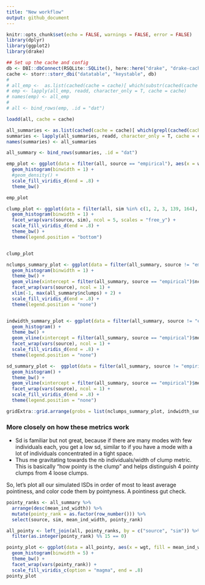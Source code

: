 ```yaml
---
title: "New workflow"
output: github_document
---
```


```r
knitr::opts_chunk$set(echo = FALSE, warnings = FALSE, error = FALSE)
library(dplyr)
library(ggplot2)
library(drake)
```

```r

## Set up the cache and config
db <- DBI::dbConnect(RSQLite::SQLite(), here::here("drake", "drake-cache.sqlite"))
cache <- storr::storr_dbi("datatable", "keystable", db)
# 
# all_emp <-  as.list(cached(cache = cache)[ which(substr(cached(cache = cache), 0, 7) == "all_emp")])
# emp <- lapply(all_emp, readd, character_only = T, cache = cache)
# names(emp) <- all_emp
# 
# all <- bind_rows(emp, .id = "dat")

loadd(all, cache = cache)

all_summaries <- as.list(cached(cache = cache)[ which(grepl(cached(cache = cache), pattern = "summary"))])
summaries <- lapply(all_summaries, readd, character_only = T, cache = cache)
names(summaries) <- all_summaries

all_summary <- bind_rows(summaries, .id = "dat")

```

```r

emp_plot <- ggplot(data = filter(all, source == "empirical"), aes(x = wgt, fill = as.factor(clump), group = clump)) +
  geom_histogram(binwidth = 1) +
  #geom_density() +
  scale_fill_viridis_d(end = .8) +
  theme_bw()

emp_plot

```

```r

clump_plot <- ggplot(data = filter(all, sim %in% c(1, 2, 3, 139, 164), source != "empirical"), aes(x = wgt, fill = source, group = clump)) +
  geom_histogram(binwidth = 1) +
  facet_wrap(vars(source, sim), ncol = 5, scales = "free_y") +
  scale_fill_viridis_d(end = .8) +
  theme_bw() +
  theme(legend.position = "bottom")


clump_plot

```

```r

nclumps_summary_plot <- ggplot(data = filter(all_summary, source != "empirical"), aes(x = nclumps, fill = source, group = source)) +
  geom_histogram(binwidth = 1) +
  theme_bw() +
  geom_vline(xintercept = filter(all_summary, source == "empirical")$nclumps[1]) +
  facet_wrap(vars(source), ncol = 1) +
  xlim(-1, max(all_summary$nclumps) + 2) +
  scale_fill_viridis_d(end = .8) +
  theme(legend.position = "none")


indwidth_summary_plot <- ggplot(data = filter(all_summary, source != "empirical"), aes(x = mean_ind_width, fill = source, group = source)) +
  geom_histogram() +
  theme_bw() +
  geom_vline(xintercept = filter(all_summary, source == "empirical")$mean_ind_width[1]) +
  facet_wrap(vars(source), ncol = 1) +
  scale_fill_viridis_d(end = .8) +
  theme(legend.position = "none")

sd_summary_plot <-  ggplot(data = filter(all_summary, source != "empirical"), aes(x = mean_sd, fill = source, group = source)) +
  geom_histogram() +
  theme_bw() +
  geom_vline(xintercept = filter(all_summary, source == "empirical")$mean_sd[1]) +
  facet_wrap(vars(source), ncol = 1) +
  scale_fill_viridis_d(end = .8) +
  theme(legend.position = "none")

gridExtra::grid.arrange(grobs = list(nclumps_summary_plot, indwidth_summary_plot, sd_summary_plot), ncol = 3)

```


### More closely on how these metrics work

* Sd is familiar but not great, because if there are many modes with few individuals each, you get a low sd, similar to if you have a mode with a lot of individuals concentrated in a tight space.
* Thus me gravitating towards the nb individuals/width of clump metric. This is basically "how pointy is the clump" and helps distinguish 4 pointy clumps from 4 loose clumps.

So, let's plot all our simulated ISDs in order of most to least average pointiness, and color code them by pointyness. A pointiness gut check. 


```r

pointy_ranks <- all_summary %>%
  arrange(desc(mean_ind_width)) %>%
  mutate(pointy_rank = as.factor(row_number())) %>%
  select(source, sim, mean_ind_width, pointy_rank)

all_pointy <- left_join(all, pointy_ranks, by = c("source", "sim")) %>%
  filter(as.integer(pointy_rank) %% 15 == 0)

pointy_plot <- ggplot(data = all_pointy, aes(x = wgt, fill = mean_ind_width)) +
  geom_histogram(binwidth = 5) + 
  theme_bw() +
  facet_wrap(vars(pointy_rank)) +
  scale_fill_viridis_c(option = "magma", end = .8)
pointy_plot
```

